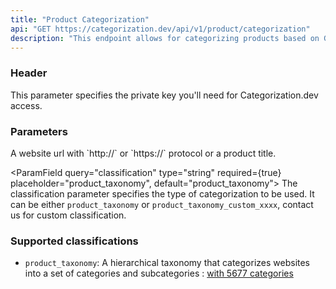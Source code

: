 ```yaml
---
title: "Product Categorization"
api: "GET https://categorization.dev/api/v1/product/categorization"
description: "This endpoint allows for categorizing products based on Google Product Taxonomy."
---
```


### Header

<ParamField header="x-api-key" type="string" required={true}>
    This parameter specifies the private key you'll need for Categorization.dev access.
</ParamField>

### Parameters

<ParamField query="query" type="string" required={true} placeholder="https://airbus.com">
    A website url with `http://` or `https://` protocol or a product title.
</ParamField>

<ParamField query="classification" type="string" required={true} placeholder="product_taxonomy", default="product_taxonomy">
    The classification parameter specifies the type of categorization to be used. It can be either `product_taxonomy` or `product_taxonomy_custom_xxxx`, contact us for custom classification.
</ParamField>


### Supported classifications

- `product_taxonomy`: A hierarchical taxonomy that categorizes websites into a set of categories and subcategories : [with 5677 categories](/api-reference/product_taxonomy)